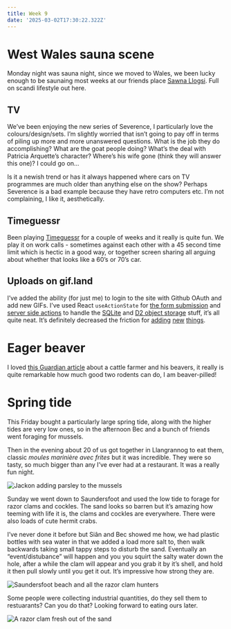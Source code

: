 ```yaml
---
title: Week 9
date: '2025-03-02T17:30:22.322Z'
---
```


# West Wales sauna scene

Monday night was sauna night, since we moved to Wales, we been lucky enough to be saunaing most weeks at our friends place [Sawna Llogsi](https://www.sawnallosgi.co.uk/). Full on scandi lifestyle out here.

## TV

We’ve been enjoying the new series of Severence, I particularly love the colours/design/sets. I’m slightly worried that isn’t going to pay off in terms of piling up more and more unanswered questions. What is the job they do accomplishing? What are the goat people doing? What’s the deal with Patricia Arquette’s character? Where’s his wife gone (think they will answer this one)? I could go on...

Is it a newish trend or has it always happened where cars on TV programmes are much older than anything else on the show? Perhaps Severence is a bad example because they have retro computers etc. I’m not complaining, I like it, aesthetically.

## Timeguessr

Been playing [Timeguessr](https://timeguessr.com/) for a couple of weeks and it really is quite fun. We play it on work calls - sometimes against each other with a 45 second time limit which is hectic in a good way, or together screen sharing all arguing about whether that looks like a 60’s or 70’s car.

## Uploads on gif.land

I’ve added the ability (for just me) to login to the site with Github OAuth and add new GIFs. I’ve used React <code>useActionState</code> for [the form submission](https://github.com/jonheslop/gif.land/blob/main/components/upload-form.tsx) and [server side actions](https://github.com/jonheslop/gif.land/blob/main/app/actions.ts) to handle the [SQLite](https://turso.tech/) and [D2 object storage](https://www.cloudflare.com/en-gb/developer-platform/products/r2/) stuff, it’s all quite neat. It’s definitely decreased the friction for [adding](https://home.gif.land/info/helpcomputer.gif) [new](https://home.gif.land/info/facepalm-haaland.jpg) [things](https://home.gif.land/info/alan-shrug.gif).

# Eager beaver

I loved [this Guardian article](https://www.theguardian.com/environment/2025/feb/28/ultimate-bringers-of-life-cornwall-farmer-beavers-stop-flooding
) about a cattle farmer and his beavers, it really is quite remarkable how much good two rodents can do, I am beaver-pilled!

# Spring tide

This Friday bought a particularly large spring tide, along with the higher tides are very low ones, so in the afternoon Bec and a bunch of friends went foraging for mussels.

Then in the evening about 20 of us got together in Llangrannog to eat them, classic _moules marinière avec frites_ but it was incredible. They were so tasty, so much bigger than any I’ve ever had at a restaurant. It was a really fun night.

![Jackon adding parsley to the mussels](https://imagedelivery.net/tfgleCjJafHVtd2F4ngDnQ/IMG_1849/medium)

Sunday we went down to Saundersfoot and used the low tide to forage for razor clams and cockles. The sand looks so barren but it’s amazing how teeming with life it is, the clams and cockles are everywhere. There were also loads of cute hermit crabs.

I’ve never done it before but Siân and Bec showed me how, we had plastic bottles with sea water in that we added a load more salt to, then walk backwards taking small tappy steps to disturb the sand. Eventually an “event/distubance” will happen and you you squirt the salty water down the hole, after a while the clam will appear and you grab it by it’s shell, and hold it then pull slowly until you get it out. It’s impressive how strong they are.

![Saundersfoot beach and all the razor clam hunters](https://imagedelivery.net/tfgleCjJafHVtd2F4ngDnQ/JFH06117/medium)

Some people were collecting industrial quantities, do they sell them to restuarants? Can you do that? Looking forward to eating ours later.

![A razor clam fresh out of the sand](https://imagedelivery.net/tfgleCjJafHVtd2F4ngDnQ/JFH06111/medium)
